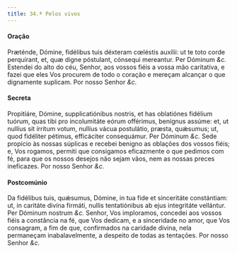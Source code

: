 ```yaml
---
title: 34.ª Pelos vivos
---
```


#### Oração

<div class="grid grid-cols-2 gap-5">
  <span class="text-justify">
    Præténde, Dómine, fidélibus tuis déxteram cœléstis auxílii: ut te toto corde
    perquírant, et, quæ digne póstulant, cónsequi mereantur. Per Dóminum
    <em>&c.</em>
  </span>
  <span class="text-justify">
    Estendei do alto do céu, Senhor, aos vossos fiéis a vossa mão caritativa, e
    fazei que eles Vos procurem de todo o coração e mereçam alcançar o que
    dignamente suplicam. Por nosso Senhor <em>&c.</em>
  </span>
</div>

#### Secreta

<div class="grid grid-cols-2 gap-5">
  <span class="text-justify">
    Propitiáre, Dómine, supplicatiónibus nostris, et has oblatiónes fidélium
    tuórum, quas tibi pro incolumitáte eórum offérimus, benígnus assúme: et, ut
    nullíus sit írritum votum, nullíus vácua postulátio, præsta, quǽsumus; ut,
    quod fidéliter pétimus, efficáciter consequámur. Per Dóminum <em>&c.</em>
  </span>
  <span class="text-justify">
    Sede propício às nossas súplicas e recebei benigno as oblações dos vossos
    fiéis; e, Vos rogamos, permiti que consigamos eficazmente o que pedimos com
    fé, para que os nossos desejos não sejam vãos, nem as nossas preces
    ineficazes. Por nosso Senhor <em>&c.</em>
  </span>
</div>

#### Postcomúnio

<div class="grid grid-cols-2 gap-5">
  <span class="text-justify">
    Da fidélibus tuis, quǽsumus, Dómine, in tua fide et sinceritáte constántiam:
    ut, in caritáte divína firmáti, nullis tentatiónibus ab ejus integritáte
    vellántur. Per Dóminum nostrum <em>&c.</em>
  </span>
  <span class="text-justify">
    Senhor, Vos imploramos, concedei aos vossos fiéis a constância na fé, que
    Vos dedicam, e a sinceridade no amor, que Vos consagram, a fim de que,
    confirmados na caridade divina, nela permaneçam inabalavelmente, a despeito
    de todas as tentações. Por nosso Senhor <em>&c.</em>
  </span>
</div>
